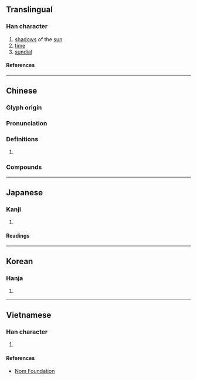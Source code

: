 {{character info}}
==Translingual==

===Han character===
{{Han char|rn=72|rad=日|as=08|sn=12|four=60604|canj=AHOR,AHYR|ids=⿱日咎}}

# [[shadow]]s of the [[sun]]
# [[time]]
# [[sundial]]

====References====
{{Han ref|kx=0497.100|dkj=14005|dj=0863.180|hdz=21519.150|uh=6677}}

----

==Chinese==
{{zh-forms}}

===Glyph origin===
{{Han etym}}

===Pronunciation===
{{zh-pron
|m=guǐ
|c=gwai2
|mc=y
|oc=y
|ma=
|cat=n
}}

===Definitions===
{{zh-hanzi}}

# {{rfdef|zh}}

===Compounds===
{{zh-der|寸晷|燃膏繼晷|日晷|焚膏繼晷|移晷|晷刻|淹晷|昃晷|日晷儀|日不移晷|風簷寸晷|風檐寸晷|繼晷焚膏}}

----

==Japanese==

===Kanji===
{{ja-kanji|grade=|rs=日08}}

# {{rfdef|ja|sort=日08}}

====Readings====
{{ja-readings
|on=き
|kun=かげ
}}

----

==Korean==

===Hanja===
{{ko-hanja|귀}}

# {{rfdef|ko|sort=日08}}

----

==Vietnamese==

===Han character===
{{vi-readings|rs=日08|reading=quỹ}}

# {{rfdef|vi|sort=日08}}

====References====
* [http://nomfoundation.org/common/nom_details.php?codepoint=6677 Nom Foundation]